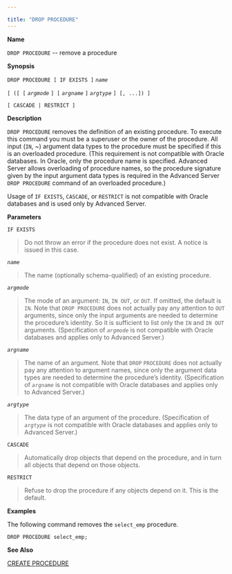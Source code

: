 ---

title: "DROP PROCEDURE"
---

<div id="drop_procedure" class="registered_link"></div>

**Name**

`DROP PROCEDURE` -- remove a procedure

**Synopsis**

`DROP PROCEDURE [ IF EXISTS ]` *`name`*

  `[ ([ [` *`argmode`* `] [` *`argname`* `]` *`argtype`* `] [, ...]) ]`

  `[ CASCADE | RESTRICT ]`

**Description**

`DROP PROCEDURE` removes the definition of an existing procedure. To execute this command you must be a superuser or the owner of the procedure. All input (`IN`, ~) argument data types to the procedure must be specified if this is an overloaded procedure. (This requirement is not compatible with Oracle databases. In Oracle, only the procedure name is specified. Advanced Server allows overloading of procedure names, so the procedure signature given by the input argument data types is required in the Advanced Server `DROP PROCEDURE` command of an overloaded procedure.)

Usage of `IF EXISTS`, `CASCADE`, or `RESTRICT` is not compatible with Oracle databases and is used only by Advanced Server.

**Parameters**

`IF EXISTS`

> Do not throw an error if the procedure does not exist. A notice is issued in this case.

*`name`*

> The name (optionally schema-qualified) of an existing procedure.

*`argmode`*

> The mode of an argument: `IN`, `IN OUT`, or `OUT`. If omitted, the default is `IN`. Note that `DROP PROCEDURE` does not actually pay any attention to `OUT` arguments, since only the input arguments are needed to determine the procedure’s identity. So it is sufficient to list only the `IN` and `IN OUT` arguments. (Specification of *`argmode`* is not compatible with Oracle databases and applies only to Advanced Server.)

*`argname`*

> The name of an argument. Note that `DROP` `PROCEDURE` does not actually pay any attention to argument names, since only the argument data types are needed to determine the procedure’s identity. (Specification of *`argname`* is not compatible with Oracle databases and applies only to Advanced Server.)

*`argtype`*

> The data type of an argument of the procedure. (Specification of *`argtype`* is not compatible with Oracle databases and applies only to Advanced Server.)

`CASCADE`

> Automatically drop objects that depend on the procedure, and in turn all objects that depend on those objects.

`RESTRICT`

> Refuse to drop the procedure if any objects depend on it. This is the default.

**Examples**

The following command removes the `select_emp` procedure.

```
DROP PROCEDURE select_emp;
```

**See Also**

[CREATE PROCEDURE](https://www.enterprisedb.com/edb-docs/d/edb-postgres-advanced-server/reference/database-compatibility-for-oracle-developers-reference-guide/11/Database_Compatibility_for_Oracle_Developers_Reference_Guide.1.042.html#)